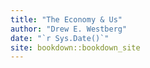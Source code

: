 ```yaml
--- 
title: "The Economy & Us"
author: "Drew E. Westberg"
date: "`r Sys.Date()`"
site: bookdown::bookdown_site
---
```




